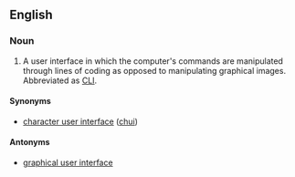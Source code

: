 ==English==
{{wikipedia}}

===Noun===
{{en-noun|sg=[[command]] [[line]] [[interface]]}}

# A user interface in which the computer's commands are manipulated through lines of coding as opposed to manipulating graphical images.  Abbreviated as [[CLI]].

====Synonyms====
* [[character user interface]] ([[chui]])

====Antonyms====
* [[graphical user interface]]